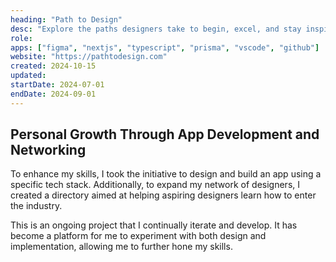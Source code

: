 ```yaml
---
heading: "Path to Design"
desc: "Explore the paths designers take to begin, excel, and stay inspired."
role:
apps: ["figma", "nextjs", "typescript", "prisma", "vscode", "github"]
website: "https://pathtodesign.com"
created: 2024-10-15
updated:
startDate: 2024-07-01
endDate: 2024-09-01
---
```


## Personal Growth Through App Development and Networking

To enhance my skills, I took the initiative to design and build an app using a specific tech stack. Additionally, to expand my network of designers, I created a directory aimed at helping aspiring designers learn how to enter the industry.

This is an ongoing project that I continually iterate and develop. It has become a platform for me to experiment with both design and implementation, allowing me to further hone my skills.
